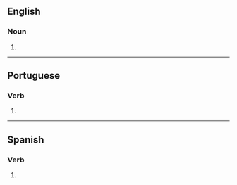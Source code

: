 {{also|auréoles|auréolés}}
==English==

===Noun===
{{head|en|noun form}}

# {{plural of|en|aureole}}

----

==Portuguese==

===Verb===
{{head|pt|verb form}}

# {{pt-verb-form-of|aureolar}}

----

==Spanish==

===Verb===
{{head|es|verb form}}

# {{es-verb form of|aureolar}}